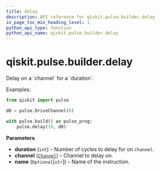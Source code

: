 ```yaml
---
title: delay
description: API reference for qiskit.pulse.builder.delay
in_page_toc_min_heading_level: 1
python_api_type: function
python_api_name: qiskit.pulse.builder.delay
---
```


# qiskit.pulse.builder.delay

<Function id="qiskit.pulse.builder.delay" isDedicatedPage={true} github="https://github.com/qiskit/qiskit/tree/stable/0.21/qiskit/pulse/builder.py" signature="delay(duration, channel, name=None)">
  Delay on a `channel` for a `duration`.

  Examples:

  ```python
  from qiskit import pulse

  d0 = pulse.DriveChannel(0)

  with pulse.build() as pulse_prog:
      pulse.delay(10, d0)
  ```

  **Parameters**

  *   **duration** (`int`) – Number of cycles to delay for on `channel`.
  *   **channel** ([`Channel`](pulse#qiskit.pulse.channels.Channel "qiskit.pulse.channels.Channel")) – Channel to delay on.
  *   **name** (`Optional`\[`str`]) – Name of the instruction.
</Function>

